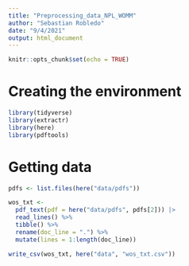 ```yaml
---
title: "Preprocessing_data_NPL_WOMM"
author: "Sebastian Robledo"
date: "9/4/2021"
output: html_document
---
```


```r
knitr::opts_chunk$set(echo = TRUE)
```

# Creating the environment

```r
library(tidyverse)
library(extractr)
library(here)
library(pdftools)
```

# Getting data 

```r
pdfs <- list.files(here("data/pdfs"))

wos_txt <- 
  pdf_text(pdf = here("data/pdfs", pdfs[2])) |> 
  read_lines() %>% 
  tibble() %>% 
  rename(doc_line = ".") %>% 
  mutate(lines = 1:length(doc_line))
```


```r
write_csv(wos_txt, here("data", "wos_txt.csv"))
```


